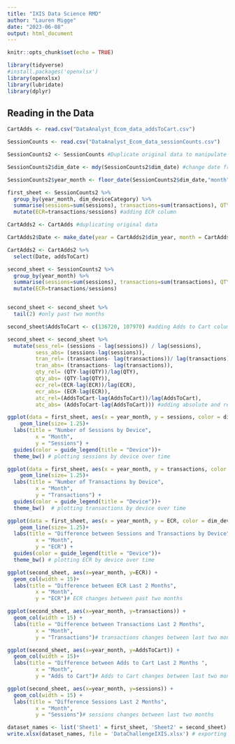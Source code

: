 ---
title: "IXIS Data Science RMD"
author: "Lauren Migge"
date: "2023-06-08"
output: html_document
---

```{r setup, include=FALSE}
knitr::opts_chunk$set(echo = TRUE)
```

```{r}
library(tidyverse)
#install.packages('openxlsx')
library(openxlsx)
library(lubridate)
library(dplyr)
```
## Reading in the Data
```{r}
CartAdds <- read.csv("DataAnalyst_Ecom_data_addsToCart.csv")

SessionCounts <- read.csv("DataAnalyst_Ecom_data_sessionCounts.csv")
```


```{r}
SessionCounts2 <- SessionCounts #Duplicate original data to manipulate

SessionCounts2$dim_date <- mdy(SessionCounts2$dim_date) #change date from character to date variable

SessionCounts2$year_month <- floor_date(SessionCounts2$dim_date,"month") #changing data to reflect monthly changes
```

```{r}
first_sheet <- SessionCounts2 %>%                        
  group_by(year_month, dim_deviceCategory) %>%
  summarise(sessions=sum(sessions), transactions=sum(transactions), QTY= sum(QTY)) %>%
  mutate(ECR=transactions/sessions) #adding ECR column
```

```{r}
CartAdds2 <- CartAdds #duplicating original data

CartAdds2$Date <- make_date(year = CartAdds2$dim_year, month = CartAdds2$dim_month) #creating date column

CartAdds2 <- CartAdds2 %>%
  select(Date, addsToCart)
```

```{r}
second_sheet <- SessionCounts2 %>%                        
  group_by(year_month) %>%
  summarise(sessions=sum(sessions), transactions=sum(transactions), QTY= sum(QTY)) %>%
  mutate(ECR=transactions/sessions)


second_sheet <- second_sheet %>%
  tail(2) #only past two months

second_sheet$AddsToCart <- c(136720, 107970) #adding Adds to Cart column

second_sheet <- second_sheet %>% 
  mutate(sess_rel= (sessions - lag(sessions)) / lag(sessions),
         sess_abs= (sessions-lag(sessions)),
         tran_rel= (transactions- lag(transactions))/ lag(transactions),
         tran_abs= (transactions- lag(transactions)), 
         qty_rel= (QTY-lag(QTY))/lag(QTY),
         qty_abs= (QTY-lag(QTY)),
         ecr_rel=(ECR-lag(ECR))/lag(ECR),
         ecr_abs= (ECR-lag(ECR)),
         atc_rel=(AddsToCart-lag(AddsToCart))/lag(AddsToCart),
         atc_abs= (AddsToCart-lag(AddsToCart))) #adding absolute and relative changes for each variable

```

```{r}
ggplot(data = first_sheet, aes(x = year_month, y = sessions, color = dim_deviceCategory)) +
    geom_line(size= 1.25)+
  labs(title = "Number of Sessions by Device",
         x = "Month",
         y = "Sessions") +
  guides(color = guide_legend(title = "Device"))+
  theme_bw() # plotting sessions by device over time
```
```{r}
ggplot(data = first_sheet, aes(x = year_month, y = transactions, color = dim_deviceCategory)) +
    geom_line(size= 1.25)+
  labs(title = "Number of Transactions by Device",
         x = "Month",
         y = "Transactions") +
  guides(color = guide_legend(title = "Device"))+
  theme_bw()  # plotting transactions by device over time
```
```{r}
ggplot(data = first_sheet, aes(x = year_month, y = ECR, color = dim_deviceCategory)) +
    geom_line(size= 1.25)+
  labs(title = "Difference between Sessions and Transactions by Device",
         x = "Month",
         y = "ECR") +
  guides(color = guide_legend(title = "Device"))+
  theme_bw() # plotting ECR by device over time
```
```{r}
ggplot(second_sheet, aes(x=year_month, y=ECR)) + 
  geom_col(width = 15)+
  labs(title = "Difference between ECR Last 2 Months",
         x = "Month",
         y = "ECR")# ECR changes between past two months
```
```{r}
ggplot(second_sheet, aes(x=year_month, y=transactions)) + 
  geom_col(width = 15) +
  labs(title = "Difference between Transactions Last 2 Months",
         x = "Month",
         y = "Transactions")# transactions changes between last two months
```
```{r}
ggplot(second_sheet, aes(x=year_month, y=AddsToCart)) + 
  geom_col(width = 15)+
  labs(title = "Difference between Adds to Cart Last 2 Months ",
         x = "Month",
         y = "Adds to Cart")# Adds to Cart changes between last two months
```

```{r}
ggplot(second_sheet, aes(x=year_month, y=sessions)) + 
  geom_col(width = 15) +
  labs(title = "Difference Sessions Last 2 Months",
         x = "Month",
         y = "Sessions")# sessions changes between last two months
```

```{r}
dataset_names <- list('Sheet1' = first_sheet, 'Sheet2' = second_sheet)
write.xlsx(dataset_names, file = 'DataChallengeIXIS.xlsx') # exporting as xlsx file
```





